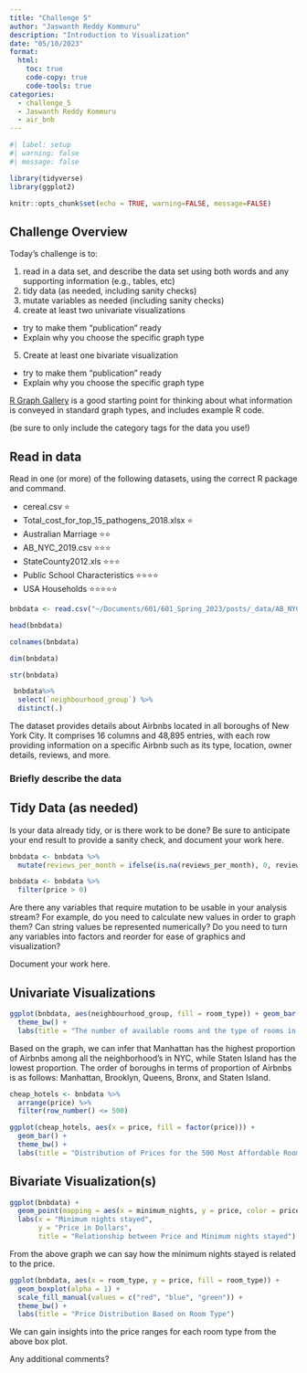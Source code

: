 ```yaml
---
title: "Challenge 5"
author: "Jaswanth Reddy Kommuru"
description: "Introduction to Visualization"
date: "05/10/2023"
format:
  html:
    toc: true
    code-copy: true
    code-tools: true
categories:
  - challenge_5
  - Jaswanth Reddy Kommuru
  - air_bnb
---
```


```r
#| label: setup
#| warning: false
#| message: false

library(tidyverse)
library(ggplot2)

knitr::opts_chunk$set(echo = TRUE, warning=FALSE, message=FALSE)
```

## Challenge Overview

Today's challenge is to:

1)  read in a data set, and describe the data set using both words and any supporting information (e.g., tables, etc)
2)  tidy data (as needed, including sanity checks)
3)  mutate variables as needed (including sanity checks)
4)  create at least two univariate visualizations
   - try to make them "publication" ready
   - Explain why you choose the specific graph type
5)  Create at least one bivariate visualization
   - try to make them "publication" ready
   - Explain why you choose the specific graph type

[R Graph Gallery](https://r-graph-gallery.com/) is a good starting point for thinking about what information is conveyed in standard graph types, and includes example R code.

(be sure to only include the category tags for the data you use!)

## Read in data

Read in one (or more) of the following datasets, using the correct R package and command.

-   cereal.csv ⭐
-   Total_cost_for_top_15_pathogens_2018.xlsx ⭐
-   Australian Marriage ⭐⭐ 
-   AB_NYC_2019.csv ⭐⭐⭐
-   StateCounty2012.xls ⭐⭐⭐
-   Public School Characteristics ⭐⭐⭐⭐ 
-   USA Households ⭐⭐⭐⭐⭐

```r
bnbdata <- read.csv("~/Documents/601/601_Spring_2023/posts/_data/AB_NYC_2019.csv")
```

```r
head(bnbdata)
```
```r
colnames(bnbdata)
```
```r
dim(bnbdata)
```

```r
str(bnbdata)
```

```r
 bnbdata%>%
  select(`neighbourhood_group`) %>%
  distinct(.)
```
The dataset provides details about Airbnbs located in all boroughs of New York City. It comprises 16 columns and 48,895 entries, with each row providing information on a specific Airbnb such as its type, location, owner details, reviews, and more.


### Briefly describe the data

## Tidy Data (as needed)

Is your data already tidy, or is there work to be done? Be sure to anticipate your end result to provide a sanity check, and document your work here.



```r
bnbdata <- bnbdata %>%
  mutate(reviews_per_month = ifelse(is.na(reviews_per_month), 0, reviews_per_month))

bnbdata <- bnbdata %>%
  filter(price > 0)

```

Are there any variables that require mutation to be usable in your analysis stream? For example, do you need to calculate new values in order to graph them? Can string values be represented numerically? Do you need to turn any variables into factors and reorder for ease of graphics and visualization?

Document your work here.


## Univariate Visualizations

```r
ggplot(bnbdata, aes(neighbourhood_group, fill = room_type)) + geom_bar() +
  theme_bw() +
  labs(title = "The number of available rooms and the type of rooms in each neighbourhood ", y = "Number of available rooms", x = "Neighbourhood")
```
Based on the graph, we can infer that Manhattan has the highest proportion of Airbnbs among all the neighborhood's in NYC, while Staten Island has the lowest proportion. The order of boroughs in terms of proportion of Airbnbs is as follows: Manhattan, Brooklyn, Queens, Bronx, and Staten Island.

```r
cheap_hotels <- bnbdata %>%
  arrange(price) %>%
  filter(row_number() <= 500)

ggplot(cheap_hotels, aes(x = price, fill = factor(price))) +
  geom_bar() +
  theme_bw() +
  labs(title = "Distribution of Prices for the 500 Most Affordable Rooms")
```




## Bivariate Visualization(s)

```r
ggplot(bnbdata) + 
  geom_point(mapping = aes(x = minimum_nights, y = price, color = price)) + 
  labs(x = "Minimum nights stayed",
       y = "Price in Dollars",
       title = "Relationship between Price and Minimum nights stayed")
```
From the above graph we can say how the minimum nights stayed is related to the price.

```r
ggplot(bnbdata, aes(x = room_type, y = price, fill = room_type)) +
  geom_boxplot(alpha = 1) +
  scale_fill_manual(values = c("red", "blue", "green")) +
  theme_bw() +
  labs(title = "Price Distribution Based on Room Type")
```
We can gain insights into the price ranges for each room type from the above box plot.

Any additional comments?
